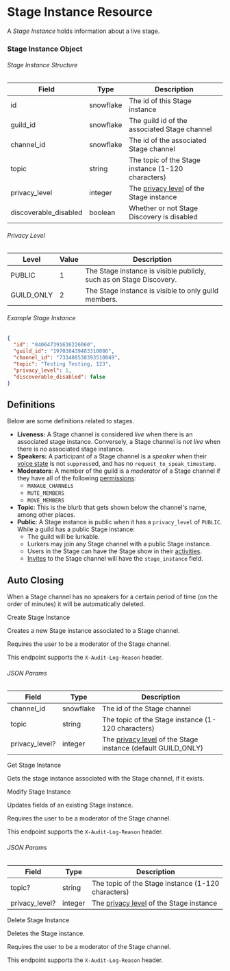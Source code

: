 
# Stage Instance Resource

A _Stage Instance_ holds information about a live stage.

### Stage Instance Object

###### Stage Instance Structure

| Field                 | Type      | Description                                                                                              |
| --------------------- | --------- | -------------------------------------------------------------------------------------------------------- |
| id                    | snowflake | The id of this Stage instance                                                                            |
| guild_id              | snowflake | The guild id of the associated Stage channel                                                             |
| channel_id            | snowflake | The id of the associated Stage channel                                                                   |
| topic                 | string    | The topic of the Stage instance (1-120 characters)                                                       |
| privacy_level         | integer   | The [privacy level](/resources/stage_instance/stage-instance-object-privacy-level) of the Stage instance |
| discoverable_disabled | boolean   | Whether or not Stage Discovery is disabled                                                               |

###### Privacy Level

| Level      | Value | Description                                                         |
| ---------- | ----- | ------------------------------------------------------------------- |
| PUBLIC     | 1     | The Stage instance is visible publicly, such as on Stage Discovery. |
| GUILD_ONLY | 2     | The Stage instance is visible to only guild members.                |

###### Example Stage Instance

```json
{
  "id": "840647391636226060",
  "guild_id": "197038439483310086",
  "channel_id": "733488538393510049",
  "topic": "Testing Testing, 123",
  "privacy_level": 1,
  "discoverable_disabled": false
}
```

## Definitions

Below are some definitions related to stages.

- **Liveness:** A Stage channel is considered _live_ when there is an associated stage instance. Conversely, a Stage channel is _not live_ when there is no associated stage instance.
- **Speakers:** A participant of a Stage channel is a _speaker_ when their [voice state](/resources/voice/voice-state-object)
  is not `suppress`ed, and has no `request_to_speak_timestamp`.
- **Moderators**: A member of the guild is a _moderator_ of a Stage channel if they have all of the following [permissions](/topics/permissions/permissions):
  - `MANAGE_CHANNELS`
  - `MUTE_MEMBERS`
  - `MOVE_MEMBERS`
- **Topic**: This is the blurb that gets shown below the channel's name, among other places.
- **Public**: A Stage instance is public when it has a `privacy_level` of `PUBLIC`. While a guild has a public Stage instance:
  - The guild will be lurkable.
  - Lurkers may join any Stage channel with a public Stage instance.
  - Users in the Stage can have the Stage show in their [activities](/topics/gateway/presence).
  - [Invites](/resources/invite/invite-object) to the Stage channel will have the `stage_instance` field.

## Auto Closing

When a Stage channel has no speakers for a certain period of time (on the order of minutes) it will be automatically deleted.

<RouteHeader method="POST" url="/stage-instances">
  Create Stage Instance
</RouteHeader>

Creates a new Stage instance associated to a Stage channel.

Requires the user to be a moderator of the Stage channel.

<Alert type="info">

This endpoint supports the `X-Audit-Log-Reason` header.

</Alert>

###### JSON Params

| Field          | Type      | Description                                                                                                                   |
| -------------- | --------- | ----------------------------------------------------------------------------------------------------------------------------- |
| channel_id     | snowflake | The id of the Stage channel                                                                                                   |
| topic          | string    | The topic of the Stage instance (1-120 characters)                                                                            |
| privacy_level? | integer   | The [privacy level](/resources/stage_instance/stage-instance-object-privacy-level) of the Stage instance (default GUILD_ONLY) |

<RouteHeader method="GET" url="/stage-instances/{channel.id}">
  Get Stage Instance
</RouteHeader>

Gets the stage instance associated with the Stage channel, if it exists.

<RouteHeader method="PATCH" url="/stage-instances/{channel.id}">
  Modify Stage Instance
</RouteHeader>

Updates fields of an existing Stage instance.

Requires the user to be a moderator of the Stage channel.

<Alert type="info">

This endpoint supports the `X-Audit-Log-Reason` header.

</Alert>

###### JSON Params

| Field          | Type    | Description                                                                                              |
| -------------- | ------- | -------------------------------------------------------------------------------------------------------- |
| topic?         | string  | The topic of the Stage instance (1-120 characters)                                                       |
| privacy_level? | integer | The [privacy level](/resources/stage_instance/stage-instance-object-privacy-level) of the Stage instance |

<RouteHeader method="DELETE" url="/stage-instances/{channel.id}">
  Delete Stage Instance
</RouteHeader>

Deletes the Stage instance.

Requires the user to be a moderator of the Stage channel.

<Alert type="info">

This endpoint supports the `X-Audit-Log-Reason` header.

</Alert>
